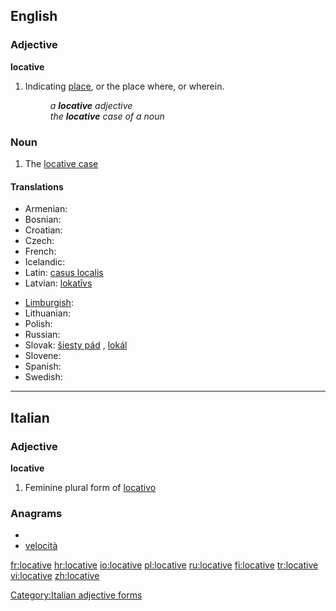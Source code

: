 ==English==

===Adjective===
'''locative'''

# {{Grammar}} Indicating [[place]], or the place where, or wherein.
#: ''a '''locative''' adjective''
#: ''the '''locative''' case of a noun''

===Noun===
{{en-noun}}

# {{Grammar}} The [[locative case]]

====Translations====
{{trans-top|grammatical case}}
* Armenian: {{t|hy|ներգոյական|tr=nergoyakan}}
* Bosnian: {{t-|bs|lokativ|m}}
* Croatian: {{t+|hr|lokativ|m|alt=lȍkatīv}}
* Czech: {{t-|cs|šestý pád|m}}
* French: {{t+|fr|locatif|m}}
* Icelandic: {{t+|is|staðarfall|n}}
* Latin: [[casus localis]] {{m}}
* Latvian: [[lokatīvs]] {{m}}
{{trans-mid}}
* [[Limburgish]]: {{t-|li|landjsval|f|xs=Limburgish}}
* Lithuanian: {{t+|lt|vietininkas|m|xs=Lithuanian}}
* Polish: {{t+|pl|miejscownik|m}}
* Russian: {{t+|ru|местный падеж|m|tr=méstnyj padéž}}
* Slovak: [[šiesty pád]] {{m}}, [[lokál]] {{m}}
* Slovene: {{t+|sl|mestnik|m}}
* Spanish: {{t-|es|caso locativo|m}}
* Swedish: {{t-|sv|lokativ|n}}
{{trans-bottom}}

----

==Italian==

===Adjective===
'''locative''' {{f}}

# Feminine plural form of [[locativo]]

===Anagrams===
* {{alphagram|aceilotv}}
* [[velocità#Italian|velocità]]

[[Category:Italian adjective forms]]

[[fr:locative]]
[[hr:locative]]
[[io:locative]]
[[pl:locative]]
[[ru:locative]]
[[fi:locative]]
[[tr:locative]]
[[vi:locative]]
[[zh:locative]]